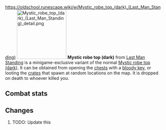 https://oldschool.runescape.wiki/w/Mystic_robe_top_(dark)_(Last_Man_Standing)
{{Infobox Item
|name = Mystic robe top (dark)
|image = [[File:Mystic robe top (dark) (Last Man Standing).png]]
|release = [[4 August]] [[2016]]
|update = Last Man Standing Beta and Splashing Restrictions  # TODO: Update this
|members = No
|quest = No
|tradeable = No
|placeholder = No
|equipable = Yes
|stackable = No
|noteable = Yes
|options = Wear, Drop
|examine = The upper half of a dark magical robe.
|value = 1
|alchable = No
|weight = 2.721
|id = 27158
}}
[[File:Mystic robe top (dark) (Last Man Standing) detail.png|160px|left]]
'''Mystic robe top (dark)''' from [[Last Man Standing]] is a minigame-exclusive variant of the normal [[Mystic robe top (dark)]]. It can be obtained from opening the [[Chest (Last Man Standing)|chests]] with a [[bloody key]], or looting the [[Crate (Last Man Standing)|crates]] that spawn at random locations on the map. It is dropped on death to whoever killed you.

==Combat stats==
{{Infobox Bonuses
|astab = 0
|aslash = 0
|acrush = 0
|amagic = 20
|arange = 0
|dstab = 0
|dslash = 0
|dcrush = 0
|dmagic = 20
|drange = 0
|str = 0
|rstr = 0
|mdmg = 0
|prayer = 0
|slot = body
|image = [[File:Mystic robe top (dark) (Last Man Standing) equipped male.png|160px]]
|altimage = [[File:Mystic robe top (dark) (Last Man Standing) equipped female.png|160px]]
}}

==Changes==
# TODO: Update this
{{Subject changes header}}
{{Subject changes
|date = 4 August 2016
|update = Last Man Standing
|change = The item was made fully available with the release of Last Man Standing.
}}
{{Subject changes footer}}

{{Last Man Standing In-game Items}}